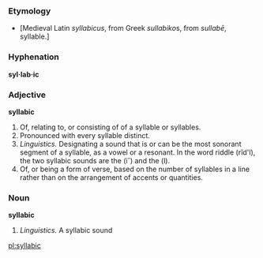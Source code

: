 ===Etymology===
*[Medieval Latin ''syllabicus'', from Greek ''sullabiko''s, from ''sullabē'', syllable.]

===Hyphenation===
'''syl·lab·ic'''

===Adjective===
'''syllabic'''

# Of, relating to, or consisting of of a syllable or syllables.
# Pronounced with every syllable distinct.
# ''Linguistics.'' Designating a sound that is or can be the most sonorant segment of a syllable, as a vowel or a resonant. In the word riddle (rĭd'l), the two syllabic sounds are the (i˘) and the (l).
# Of, or being a form of verse, based on the number of syllables in a line rather than on the arrangement of accents or quantities.

===Noun===
'''syllabic'''

# ''Linguistics.'' A syllabic sound

[[pl:syllabic]]
